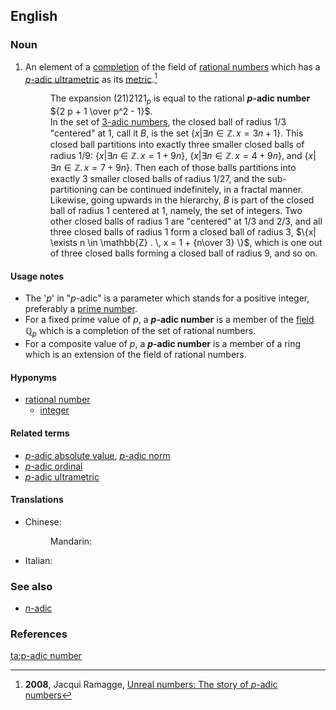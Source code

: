 {{DISPLAYTITLE:''p''-adic number}}
==English==
{{wikipedia|p-adic number|''p''-adic number}}

===Noun===
{{en-noun|head=''p''[[-adic]] [[number]]}}

# {{context|mathematics|lang=en}} An element of a [[completion]] of the field of [[rational number]]s which has a [[p-adic ultrametric|''p''-adic ultrametric]] as its [[metric]].<ref>'''2008''', Jacqui Ramagge, [http://www.uow.edu.au/content/groups/public/@web/@inf/@math/documents/web/uow061321.pdf Unreal numbers: The story of ''p''-adic numbers]</ref>
#: The expansion (21)2121<sub>''p''</sub> is equal to the rational <b>''p''-adic number</b> <math>{2 p + 1 \over p^2 - 1}</math>.
#: In the set of [[p-adic number|3-adic numbers]], the closed ball of radius 1/3 "centered" at 1, call it ''B'', is the set <math> \{x | \exists n \in \mathbb{Z} . \, x = 3 n + 1 \} </math>. This closed ball partitions into exactly three smaller closed balls of radius 1/9: <math>\{x | \exists n \in \mathbb{Z} . \, x = 1 + 9 n \} </math>, <math>\{x | \exists n \in \mathbb{Z} . \, x = 4 + 9 n \}</math>, and <math>\{x | \exists n \in \mathbb{Z} . \, x = 7 + 9 n \} </math>. Then each of those balls partitions into exactly 3 smaller closed balls of radius 1/27, and the sub-partitioning can be continued indefinitely, in a fractal manner.<br>Likewise, going upwards in the hierarchy, ''B'' is part of the closed ball of radius 1 centered at 1, namely, the set of integers. Two other closed balls of radius 1 are "centered" at 1/3 and 2/3, and all three closed balls of radius 1 form a closed ball of radius 3, <math>\{x| \exists n \in \mathbb{Z} . \, x = 1 + {n\over 3} \} </math>, which is one out of three closed balls forming a closed ball of radius 9, and so on.

====Usage notes====
* The '<i>p</i>' in "''p''-adic" is a parameter which stands for a positive integer, preferably a [[prime number]].
* For a fixed prime value of ''p'', a <b>''p''-adic number</b> is a member of the [[field]] <math>\mathbb{Q}_p</math> which is a completion of the set of rational numbers.
* For a composite value of ''p'', a <b>''p''-adic number</b> is a member of a ring which is an extension of the field of rational numbers. <!-- Is it also a completion? -->

====Hyponyms====
* [[rational number]]
** [[integer]]

====Related terms====
* [[p-adic absolute value|''p''-adic absolute value]], [[p-adic norm|''p''-adic norm]]
* [[p-adic ordinal|''p''-adic ordinal]]
* [[p-adic ultrametric|''p''-adic ultrametric]]

====Translations====
{{trans-top}}
* Chinese:
*: Mandarin: {{t|cmn|p进数|tr=p jìn shù|sc=Hani}}
* Italian: {{t|it|numero p-adico|m}}
{{trans-mid}}
{{trans-bottom}}

===See also===
* [[n-adic|''n''-adic]]

===References===
<references />

[[ta:p-adic number]]